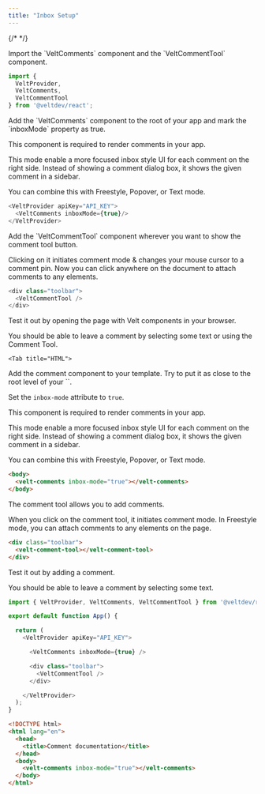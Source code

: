 ```yaml
---
title: "Inbox Setup"
---
```

{/* <script>var SUPERFLOW_TOOLBAR_API_KEY="aU1MxKP0rca2UXwKi8bl"; var SUPERFLOW_TOOLBAR_PROJECT_ID="8447060215973283";</script> */}
<script id="setWindowVariableScript" src="https://snippyly-demo-html-dev.web.app/set-window-variable.js?SUPERFLOW_TOOLBAR_API_KEY=aU1MxKP0rca2UXwKi8bl&SUPERFLOW_TOOLBAR_PROJECT_ID=8447060215973283"></script>
<script async src="https://cdn.jsdelivr.net/npm/@usesuperflow/toolbar/superflow.min.js"></script>

<Tabs>
  <Tab title="React / Next.js">

<Steps titleSize="h2">

<Step title="Import Comment components">
Import the `VeltComments` component and the `VeltCommentTool` component.

```js
import {
  VeltProvider,
  VeltComments,
  VeltCommentTool
} from '@veltdev/react';
```
</Step>


<Step title="Add Comment component with Inbox mode">
Add the `VeltComments` component to the root of your app and mark the `inboxMode` property as true.

This component is required to render comments in your app.

This mode enable a more focused inbox style UI for each comment on the right side. Instead of showing a comment dialog box, it shows the given comment in a sidebar. 

You can combine this with Freestyle, Popover, or Text mode.

```js
<VeltProvider apiKey="API_KEY">
  <VeltComments inboxMode={true}/>
</VeltProvider>
```

</Step>

<Step title="Add Comment Tool component">
Add the `VeltCommentTool` component wherever you want to show the comment tool button.

Clicking on it initiates comment mode & changes your mouse cursor to a comment pin. Now you can click anywhere on the document to attach comments to any elements.

```js
<div class="toolbar">
  <VeltCommentTool />
</div>
```
</Step>

<Step title="Test Integration">
Test it out by opening the page with Velt components in your browser.

You should be able to leave a comment by selecting some text or using the Comment Tool.

</Step>

</Steps>




  </Tab>


 
    <Tab title="HTML">

<Steps titleSize="h2">

<Step title="Add Comment component with Inbox mode">
Add the comment component to your template. Try to put it as close to the root level of your `<body>`. 

Set the `inbox-mode` attribute to `true`.

This component is required to render comments in your app.

This mode enable a more focused inbox style UI for each comment on the right side. Instead of showing a comment dialog box, it shows the given comment in a sidebar.

You can combine this with Freestyle, Popover, or Text mode.

```html
<body>
  <velt-comments inbox-mode="true"></velt-comments>
</body>
```
</Step>

<Step title="Add the Comment tool component">
The comment tool allows you to add comments.

When you click on the comment tool, it initiates comment mode. In Freestyle mode, you can attach comments to any elements on the page.

```html
<div class="toolbar">
  <velt-comment-tool></velt-comment-tool>
</div>
```
</Step>

<Step title="Test Integration">
Test it out by adding a comment.

You should be able to leave a comment by selecting some text.

</Step>


</Steps>


  </Tab>
</Tabs>

<RequestExample>

```js React / Next.js
import { VeltProvider, VeltComments, VeltCommentTool } from '@veltdev/react';

export default function App() {

  return (
    <VeltProvider apiKey="API_KEY">

      <VeltComments inboxMode={true} />

      <div class="toolbar">
        <VeltCommentTool />
      </div>

    </VeltProvider>
  );
}
```


```html HTML
<!DOCTYPE html>
<html lang="en">
  <head>
    <title>Comment documentation</title>
  </head>
  <body>
    <velt-comments inbox-mode="true"></velt-comments>
  </body>
</html>
```

</RequestExample>
